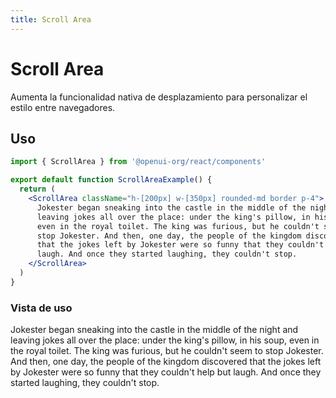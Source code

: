 ```yaml
---
title: Scroll Area
---
```



# Scroll Area

Aumenta la funcionalidad nativa de desplazamiento para personalizar el estilo entre navegadores.

## Uso

```jsx
import { ScrollArea } from '@openui-org/react/components'

export default function ScrollAreaExample() {
  return (
    <ScrollArea className="h-[200px] w-[350px] rounded-md border p-4">
      Jokester began sneaking into the castle in the middle of the night and
      leaving jokes all over the place: under the king's pillow, in his soup,
      even in the royal toilet. The king was furious, but he couldn't seem to
      stop Jokester. And then, one day, the people of the kingdom discovered
      that the jokes left by Jokester were so funny that they couldn't help but
      laugh. And once they started laughing, they couldn't stop.
    </ScrollArea>
  )
}
```

### Vista de uso

<Preview>
  <ScrollArea className="h-[200px] w-[350px] rounded-md border p-4">
    Jokester began sneaking into the castle in the middle of the night and
    leaving jokes all over the place: under the king's pillow, in his soup, even
    in the royal toilet. The king was furious, but he couldn't seem to stop
    Jokester. And then, one day, the people of the kingdom discovered that the
    jokes left by Jokester were so funny that they couldn't help but laugh. And
    once they started laughing, they couldn't stop.
  </ScrollArea>
</Preview>
